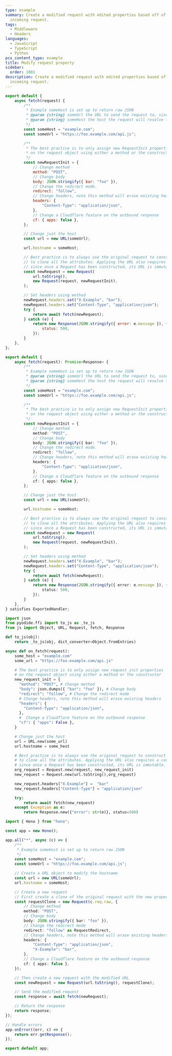 ```yaml
---
type: example
summary: Create a modified request with edited properties based off of an
  incoming request.
tags:
  - Middleware
  - Headers
languages:
  - JavaScript
  - TypeScript
  - Python
pcx_content_type: example
title: Modify request property
sidebar:
  order: 1001
description: Create a modified request with edited properties based off of an
  incoming request.
---
```



<Tabs syncKey="workersExamples"> <TabItem label="JavaScript" icon="seti:javascript">

```js
export default {
	async fetch(request) {
		/**
		 * Example someHost is set up to return raw JSON
		 * @param {string} someUrl the URL to send the request to, since we are setting hostname too only path is applied
		 * @param {string} someHost the host the request will resolve too
		 */
		const someHost = "example.com";
		const someUrl = "https://foo.example.com/api.js";

		/**
		 * The best practice is to only assign new RequestInit properties
		 * on the request object using either a method or the constructor
		 */
		const newRequestInit = {
			// Change method
			method: "POST",
			// Change body
			body: JSON.stringify({ bar: "foo" }),
			// Change the redirect mode.
			redirect: "follow",
			// Change headers, note this method will erase existing headers
			headers: {
				"Content-Type": "application/json",
			},
			// Change a Cloudflare feature on the outbound response
			cf: { apps: false },
		};

		// Change just the host
		const url = new URL(someUrl);

		url.hostname = someHost;

		// Best practice is to always use the original request to construct the new request
		// to clone all the attributes. Applying the URL also requires a constructor
		// since once a Request has been constructed, its URL is immutable.
		const newRequest = new Request(
			url.toString(),
			new Request(request, newRequestInit),
		);

		// Set headers using method
		newRequest.headers.set("X-Example", "bar");
		newRequest.headers.set("Content-Type", "application/json");
		try {
			return await fetch(newRequest);
		} catch (e) {
			return new Response(JSON.stringify({ error: e.message }), {
				status: 500,
			});
		}
	},
};
```

</TabItem> <TabItem label="TypeScript" icon="seti:typescript">

```ts
export default {
	async fetch(request): Promise<Response> {
		/**
		 * Example someHost is set up to return raw JSON
		 * @param {string} someUrl the URL to send the request to, since we are setting hostname too only path is applied
		 * @param {string} someHost the host the request will resolve too
		 */
		const someHost = "example.com";
		const someUrl = "https://foo.example.com/api.js";

		/**
		 * The best practice is to only assign new RequestInit properties
		 * on the request object using either a method or the constructor
		 */
		const newRequestInit = {
			// Change method
			method: "POST",
			// Change body
			body: JSON.stringify({ bar: "foo" }),
			// Change the redirect mode.
			redirect: "follow",
			// Change headers, note this method will erase existing headers
			headers: {
				"Content-Type": "application/json",
			},
			// Change a Cloudflare feature on the outbound response
			cf: { apps: false },
		};

		// Change just the host
		const url = new URL(someUrl);

		url.hostname = someHost;

		// Best practice is to always use the original request to construct the new request
		// to clone all the attributes. Applying the URL also requires a constructor
		// since once a Request has been constructed, its URL is immutable.
		const newRequest = new Request(
			url.toString(),
			new Request(request, newRequestInit),
		);

		// Set headers using method
		newRequest.headers.set("X-Example", "bar");
		newRequest.headers.set("Content-Type", "application/json");
		try {
			return await fetch(newRequest);
		} catch (e) {
			return new Response(JSON.stringify({ error: e.message }), {
				status: 500,
			});
		}
	},
} satisfies ExportedHandler;
```

</TabItem> <TabItem label="Python" icon="seti:python">

```py
import json
from pyodide.ffi import to_js as _to_js
from js import Object, URL, Request, fetch, Response

def to_js(obj):
    return _to_js(obj, dict_converter=Object.fromEntries)

async def on_fetch(request):
    some_host = "example.com"
    some_url = "https://foo.example.com/api.js"

    # The best practice is to only assign new_request_init properties
    # on the request object using either a method or the constructor
    new_request_init = {
      "method": "POST", # Change method
      "body": json.dumps({ "bar": "foo" }), # Change body
      "redirect": "follow", # Change the redirect mode
      # Change headers, note this method will erase existing headers
      "headers": {
        "Content-Type": "application/json",
      },
      #  Change a Cloudflare feature on the outbound response
      "cf": { "apps": False },
    }

    # Change just the host
    url = URL.new(some_url)
    url.hostname = some_host

    # Best practice is to always use the original request to construct the new request
    # to clone all the attributes. Applying the URL also requires a constructor
    # since once a Request has been constructed, its URL is immutable.
    org_request = Request.new(request, new_request_init)
    new_request = Request.new(url.toString(),org_request)

    new_request.headers["X-Example"] =  "bar"
    new_request.headers["Content-Type"] = "application/json"

    try:
        return await fetch(new_request)
    except Exception as e:
        return Response.new({"error": str(e)}, status=500)
```

</TabItem> <TabItem label="Hono" icon="seti:typescript">

```ts
import { Hono } from "hono";

const app = new Hono();

app.all("*", async (c) => {
	/**
	 * Example someHost is set up to return raw JSON
	 */
	const someHost = "example.com";
	const someUrl = "https://foo.example.com/api.js";

	// Create a URL object to modify the hostname
	const url = new URL(someUrl);
	url.hostname = someHost;

	// Create a new request
	// First create a clone of the original request with the new properties
	const requestClone = new Request(c.req.raw, {
		// Change method
		method: "POST",
		// Change body
		body: JSON.stringify({ bar: "foo" }),
		// Change the redirect mode
		redirect: "follow" as RequestRedirect,
		// Change headers, note this method will erase existing headers
		headers: {
			"Content-Type": "application/json",
			"X-Example": "bar",
		},
		// Change a Cloudflare feature on the outbound response
		cf: { apps: false },
	});

	// Then create a new request with the modified URL
	const newRequest = new Request(url.toString(), requestClone);

	// Send the modified request
	const response = await fetch(newRequest);

	// Return the response
	return response;
});

// Handle errors
app.onError((err, c) => {
	return err.getResponse();
});

export default app;
```

</TabItem> </Tabs>

